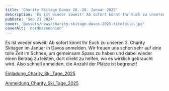 ```yaml
---
title: 'Charity Skitage Davos 26.-28. Januar 2025'
description: 'Es ist wieder soweit! Ab sofort könnt Ihr Euch zu unseren 3. Charity Skitagen im Januar in Davos anmelden.'
pubDate: 'Sep 21 2024'
cover: '@assets/news/charity-skitage-davos-2025-titelbild.jpg'
coverAlt: 'nordmazenonien'
---
```


Es ist wieder soweit! Ab sofort könnt Ihr Euch zu unseren 3. Charity Skitagen im Januar in Davos anmelden. Wir freuen uns schon sehr auf eine tolle Zeit im Schnee, um gemeinsam Spass zu haben und dabei wieder einen Beitrag zu leisten, dort direkt zu helfen, wo es wirklich gebraucht wird. Also schnell anmelden, die Anzahl der Plätze ist begrenzt!

[Einladung_Charity_Ski_Tage_2025](/news/Einladung-Charity-Ski-Tage-2025.pdf)

[Anmeldung_Charity_Ski_Tage_2025](/news/Anmeldung-Charity-Ski-Tage-2025.pdf)

>
